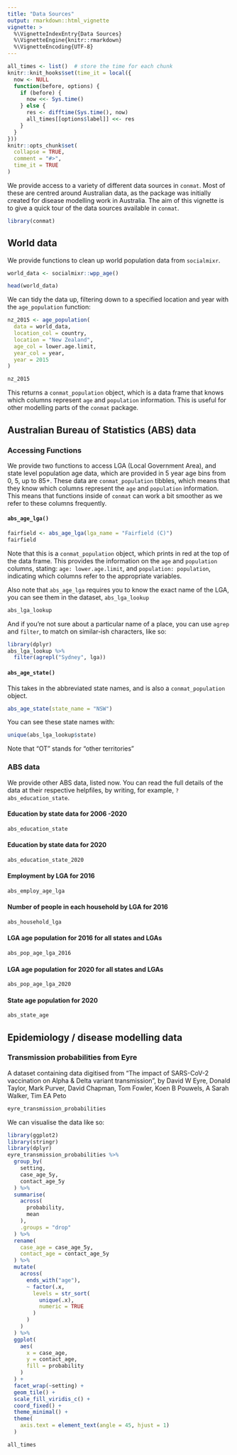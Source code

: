 ```yaml
---
title: "Data Sources"
output: rmarkdown::html_vignette
vignette: >
  %\VignetteIndexEntry{Data Sources}
  %\VignetteEngine{knitr::rmarkdown}
  %\VignetteEncoding{UTF-8}
---
```


```r
all_times <- list()  # store the time for each chunk
knitr::knit_hooks$set(time_it = local({
  now <- NULL
  function(before, options) {
    if (before) {
      now <<- Sys.time()
    } else {
      res <- difftime(Sys.time(), now)
      all_times[[options$label]] <<- res
    }
  }
}))
knitr::opts_chunk$set(
  collapse = TRUE,
  comment = "#>",
  time_it = TRUE
)
```

We provide access to a variety of different data sources in `conmat`. Most of these are centred around Australian data, as the package was initially created for disease modelling work in Australia. The aim of this vignette is to give a quick tour of the data sources available in `conmat`.

```r
library(conmat)
```

## World data

We provide functions to clean up world population data from `socialmixr`.

```r
world_data <- socialmixr::wpp_age()

head(world_data)
```

We can tidy the data up, filtering down to a specified location and year with the `age_population` function:

```r
nz_2015 <- age_population(
  data = world_data,
  location_col = country,
  location = "New Zealand",
  age_col = lower.age.limit,
  year_col = year,
  year = 2015
)

nz_2015
```

This returns a `conmat_population` object, which is a data frame that knows which columns represent `age` and `population` information. This is useful for other modelling parts of the `conmat` package.

## Australian Bureau of Statistics (ABS) data

### Accessing Functions

We provide two functions to access LGA  (Local Government Area), and state level population age data, which are provided in 5 year age bins from 0, 5, up to 85+. These data are `conmat_population` tibbles, which means that they know which columns represent the `age` and `population` information. This means that functions inside of `conmat` can work a bit smoother as we refer to these columns frequently.

#### `abs_age_lga()`

```r
fairfield <- abs_age_lga(lga_name = "Fairfield (C)")
fairfield
```

Note that this is a `conmat_population` object, which prints in red at the top of the data frame. This provides the information on the `age` and `population` columns, stating: `age: lower.age.limit`, and `population: population`, indicating which columns refer to the appropriate variables.

Also note that `abs_age_lga` requires you to know the exact name of the LGA, you can see them in the dataset, `abs_lga_lookup`

```r
abs_lga_lookup
```

And if you're not sure about a particular name of a place, you can use `agrep` and `filter`, to match on similar-ish characters, like so:

```r
library(dplyr)
abs_lga_lookup %>%
  filter(agrepl("Sydney", lga))
```

#### `abs_age_state()`

This takes in the abbreviated state names, and is also a `conmat_population` object.

```r
abs_age_state(state_name = "NSW")
```

You can see these state names with:

```r
unique(abs_lga_lookup$state)
```

Note that "OT" stands for "other territories"

### ABS data

We provide other ABS data, listed now. You can read the full details of the data at their respective helpfiles, by writing, for example, `?abs_education_state`.

#### Education by state data for 2006 -2020

```r
abs_education_state
```

#### Education by state data for 2020

```r
abs_education_state_2020
```


#### Employment by LGA for 2016

```r
abs_employ_age_lga
```


#### Number of people in each household by LGA for 2016

```r
abs_household_lga
```


#### LGA age population for 2016 for all states and LGAs

```r
abs_pop_age_lga_2016
```


#### LGA age population for 2020 for all states and LGAs

```r
abs_pop_age_lga_2020
```

#### State age population for 2020

```r
abs_state_age
```


## Epidemiology / disease modelling data

### Transmission probabilities from Eyre

A dataset containing data digitised from "The impact of SARS-CoV-2 vaccination on Alpha & Delta variant transmission", by David W Eyre, Donald Taylor, Mark Purver, David Chapman, Tom Fowler, Koen B Pouwels, A Sarah Walker, Tim EA Peto

```r
eyre_transmission_probabilities
```

We can visualise the data like so:

```r
library(ggplot2)
library(stringr)
library(dplyr)
eyre_transmission_probabilities %>%
  group_by(
    setting,
    case_age_5y,
    contact_age_5y
  ) %>%
  summarise(
    across(
      probability,
      mean
    ),
    .groups = "drop"
  ) %>%
  rename(
    case_age = case_age_5y,
    contact_age = contact_age_5y
  ) %>%
  mutate(
    across(
      ends_with("age"),
      ~ factor(.x,
        levels = str_sort(
          unique(.x),
          numeric = TRUE
        )
      )
    )
  ) %>%
  ggplot(
    aes(
      x = case_age,
      y = contact_age,
      fill = probability
    )
  ) +
  facet_wrap(~setting) +
  geom_tile() +
  scale_fill_viridis_c() +
  coord_fixed() +
  theme_minimal() +
  theme(
    axis.text = element_text(angle = 45, hjust = 1)
  )
```

```r
all_times
```

